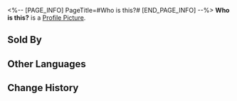 <%-- [PAGE_INFO]
PageTitle=#Who is this?#
[END_PAGE_INFO] --%>
{{Stub|Location information}}
{{Item Infobox
|id          = 223080
|image       = Dreamscape Pass Sticker Text.png
|type        = Dreamscape Pass Sticker
|type2       = Dreamchaser Stickers
|invCategory = 
|rarity      = 4
|effect      = Digital stickers that can be used to decorate the pages of the Dreamtour Handbook. They come in many different styles.
|description = 
|source1     = [[Find Quinn in Oti Mall and restore her missing emotions]]
}}
{{Description|Without the hints provided by the system, you can't recall this person's name at all.}}
'''Who is this?''' is a [[Profile Picture]].

==Sold By==
{{Shop Availability}}

==Other Languages==
{{Other Languages
|en   = Who is this?
|zhs  = 你哪位？
|zht  = 你哪位？
|ja   = どちら様？
|ko   = 누구세요?
|es   = ¿Quién eres?
|fr   = Qui est-ce ?
|ru   = Кто ты?
|th   = ใครเนี่ย?
|vi   = Bạn Là Ai?
|de   = Wer bist du noch mal?
|id   = Kamu Siapa?
|pt   = Quem é?
}}

==Change History==
{{Change History|2.0}}